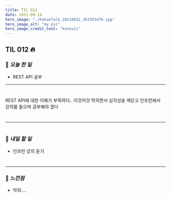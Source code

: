 ```yaml
---
title: TIL 012
date: 2021-09-14
hero_image: "./KakaoTalk_20210822_161503476.jpg"
hero_image_alt: "my pic"
hero_image_credit_text: "kanovii"
---
```


## TIL 012 🔥  
  
### 🍆 *오늘 한 일*
- REST API 공부
 * * *
#  
REST API에 대한 이해가 부족하다.. 이것저것 막히면서 심각성을 깨닫고 
인프런에서 강의를 들으며 공부해야 겠다

#  
* * * 

#  
### 🍆 *내일 할 일*    
- 인프런 강의 듣기
#  
  * * *  
### 🍆 *느낀점* 
- 막혀....
